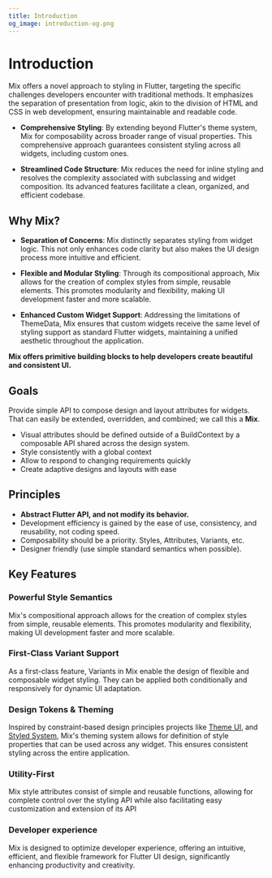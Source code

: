 ```yaml
---
title: Introduction
og_image: introduction-og.png
---
```


# Introduction

Mix offers a novel approach to styling in Flutter, targeting the specific challenges developers encounter with traditional methods. It emphasizes the separation of presentation from logic, akin to the division of HTML and CSS in web development, ensuring maintainable and readable code.

- **Comprehensive Styling**: By extending beyond Flutter's theme system, Mix for composability across broader range of visual properties. This comprehensive approach guarantees consistent styling across all widgets, including custom ones.

- **Streamlined Code Structure**: Mix reduces the need for inline styling and resolves the complexity associated with subclassing and widget composition. Its advanced features facilitate a clean, organized, and efficient codebase.

## Why Mix?

- **Separation of Concerns**: Mix distinctly separates styling from widget logic. This not only enhances code clarity but also makes the UI design process more intuitive and efficient.

- **Flexible and Modular Styling**: Through its compositional approach, Mix allows for the creation of complex styles from simple, reusable elements. This promotes modularity and flexibility, making UI development faster and more scalable.

- **Enhanced Custom Widget Support**: Addressing the limitations of ThemeData, Mix ensures that custom widgets receive the same level of styling support as standard Flutter widgets, maintaining a unified aesthetic throughout the application.

**Mix offers primitive building blocks to help developers create beautiful and consistent UI.**

## Goals

Provide simple API to compose design and layout attributes for widgets. That can easily be extended, overridden, and combined; we call this a **Mix**.

- Visual attributes should be defined outside of a BuildContext by a composable API shared across the design system.
- Style consistently with a global context
- Allow to respond to changing requirements quickly
- Create adaptive designs and layouts with ease

## Principles

- **Abstract Flutter API, and not modify its behavior.**
- Development efficiency is gained by the ease of use, consistency, and reusability, not coding speed.
- Composability should be a priority. Styles, Attributes, Variants, etc.
- Designer friendly (use simple standard semantics when possible).

## Key Features

### Powerful Style Semantics

Mix's compositional approach allows for the creation of complex styles from simple, reusable elements. This promotes modularity and flexibility, making UI development faster and more scalable.

### First-Class Variant Support

As a first-class feature, Variants in Mix enable the design of flexible and composable widget styling. They can be applied both conditionally and responsively for dynamic UI adaptation.

### Design Tokens & Theming

Inspired by constraint-based design principles projects like [Theme UI](https://theme-ui.com/), and [Styled System](https://github.com/styled-system/styled-system), Mix's theming system allows for definition of style properties that can be used across any widget. This ensures consistent styling across the entire application.

### Utility-First

Mix style attributes consist of simple and reusable functions, allowing for complete control over the styling API while also facilitating easy customization and extension of its API

### Developer experience

Mix is designed to optimize developer experience, offering an intuitive, efficient, and flexible framework for Flutter UI design, significantly enhancing productivity and creativity.

